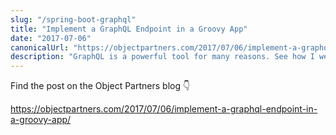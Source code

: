 ```yaml
---
slug: "/spring-boot-graphql"
title: "Implement a GraphQL Endpoint in a Groovy App"
date: "2017-07-06"
canonicalUrl: "https://objectpartners.com/2017/07/06/implement-a-graphql-endpoint-in-a-groovy-app/"
description: "GraphQL is a powerful tool for many reasons. See how I went about adding GraphQL onto an existing Spring Boot web service built in Groovy."
---
```


Find the post on the Object Partners blog 👇

<a href="https://objectpartners.com/2017/07/06/implement-a-graphql-endpoint-in-a-groovy-app/" target="_blank">
    https://objectpartners.com/2017/07/06/implement-a-graphql-endpoint-in-a-groovy-app/
</a>